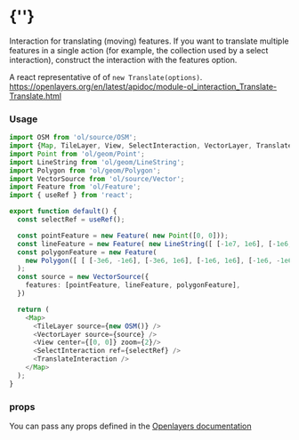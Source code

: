  
<Meta of={TranslateInteractionStories} />
 
# {'<TranslateInteraction />'}

Interaction for translating (moving) features. If you want to translate multiple 
features in a single action (for example, the collection used by a select interaction), 
construct the interaction with the features option.

A react representative of of `new Translate(options)`.  
https://openlayers.org/en/latest/apidoc/module-ol_interaction_Translate-Translate.html

<Story of={TranslateInteractionStories.Primary} />

### Usage
```typescript
import OSM from 'ol/source/OSM';
import {Map, TileLayer, View, SelectInteraction, VectorLayer, TranslateInteraction} from '../../../lib';
import Point from 'ol/geom/Point';
import LineString from 'ol/geom/LineString';
import Polygon from 'ol/geom/Polygon';
import VectorSource from 'ol/source/Vector';
import Feature from 'ol/Feature';
import { useRef } from 'react';

export function default() {
  const selectRef = useRef();

  const pointFeature = new Feature( new Point([0, 0]));
  const lineFeature = new Feature( new LineString([ [-1e7, 1e6], [-1e6, 3e6] ])) ;
  const polygonFeature = new Feature(
    new Polygon([ [ [-3e6, -1e6], [-3e6, 1e6], [-1e6, 1e6], [-1e6, -1e6], [-3e6, -1e6] ] ]),
  );
  const source = new VectorSource({
    features: [pointFeature, lineFeature, polygonFeature],
  })

  return (
    <Map>
      <TileLayer source={new OSM()} />
      <VectorLayer source={source} />
      <View center={[0, 0]} zoom={2}/>
      <SelectInteraction ref={selectRef} />
      <TranslateInteraction />
    </Map>
  );
}
```

### props

You can pass any props defined in the 
[Openlayers documentation](https://openlayers.org/en/latest/apidoc/module-ol_interaction_Translate-Translate.html)